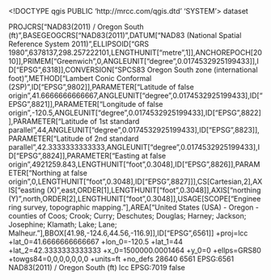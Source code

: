 <!DOCTYPE qgis PUBLIC 'http://mrcc.com/qgis.dtd' 'SYSTEM'>
<qgis version="3.40.5-Bratislava">
  <identifier></identifier>
  <parentidentifier></parentidentifier>
  <language></language>
  <type>dataset</type>
  <title></title>
  <abstract></abstract>
  <contact>
    <name></name>
    <organization></organization>
    <position></position>
    <voice></voice>
    <fax></fax>
    <email></email>
    <role></role>
  </contact>
  <links/>
  <dates/>
  <fees></fees>
  <encoding></encoding>
  <crs>
    <spatialrefsys nativeFormat="Wkt">
      <wkt>PROJCRS["NAD83(2011) / Oregon South (ft)",BASEGEOGCRS["NAD83(2011)",DATUM["NAD83 (National Spatial Reference System 2011)",ELLIPSOID["GRS 1980",6378137,298.257222101,LENGTHUNIT["metre",1]],ANCHOREPOCH[2010]],PRIMEM["Greenwich",0,ANGLEUNIT["degree",0.0174532925199433]],ID["EPSG",6318]],CONVERSION["SPCS83 Oregon South zone (international foot)",METHOD["Lambert Conic Conformal (2SP)",ID["EPSG",9802]],PARAMETER["Latitude of false origin",41.6666666666667,ANGLEUNIT["degree",0.0174532925199433],ID["EPSG",8821]],PARAMETER["Longitude of false origin",-120.5,ANGLEUNIT["degree",0.0174532925199433],ID["EPSG",8822]],PARAMETER["Latitude of 1st standard parallel",44,ANGLEUNIT["degree",0.0174532925199433],ID["EPSG",8823]],PARAMETER["Latitude of 2nd standard parallel",42.3333333333333,ANGLEUNIT["degree",0.0174532925199433],ID["EPSG",8824]],PARAMETER["Easting at false origin",4921259.843,LENGTHUNIT["foot",0.3048],ID["EPSG",8826]],PARAMETER["Northing at false origin",0,LENGTHUNIT["foot",0.3048],ID["EPSG",8827]]],CS[Cartesian,2],AXIS["easting (X)",east,ORDER[1],LENGTHUNIT["foot",0.3048]],AXIS["northing (Y)",north,ORDER[2],LENGTHUNIT["foot",0.3048]],USAGE[SCOPE["Engineering survey, topographic mapping."],AREA["United States (USA) - Oregon - counties of Coos; Crook; Curry; Deschutes; Douglas; Harney; Jackson; Josephine; Klamath; Lake; Lane; Malheur."],BBOX[41.98,-124.6,44.56,-116.9]],ID["EPSG",6561]]</wkt>
      <proj4>+proj=lcc +lat_0=41.6666666666667 +lon_0=-120.5 +lat_1=44 +lat_2=42.3333333333333 +x_0=1500000.0001464 +y_0=0 +ellps=GRS80 +towgs84=0,0,0,0,0,0,0 +units=ft +no_defs</proj4>
      <srsid>28640</srsid>
      <srid>6561</srid>
      <authid>EPSG:6561</authid>
      <description>NAD83(2011) / Oregon South (ft)</description>
      <projectionacronym>lcc</projectionacronym>
      <ellipsoidacronym>EPSG:7019</ellipsoidacronym>
      <geographicflag>false</geographicflag>
    </spatialrefsys>
  </crs>
  <extent>
    <spatial maxx="-179769313486231570814527423731704356798070567525844996598917476803157260780028538760589558632766878171540458953514382464234321326889464182768467546703537516986049910576551282076245490090389328944075868508455133942304583236903222948165808559332123348274797826204144723168738177180919299881250404026184124858368" minz="0" maxz="0" minx="179769313486231570814527423731704356798070567525844996598917476803157260780028538760589558632766878171540458953514382464234321326889464182768467546703537516986049910576551282076245490090389328944075868508455133942304583236903222948165808559332123348274797826204144723168738177180919299881250404026184124858368" dimensions="2" miny="179769313486231570814527423731704356798070567525844996598917476803157260780028538760589558632766878171540458953514382464234321326889464182768467546703537516986049910576551282076245490090389328944075868508455133942304583236903222948165808559332123348274797826204144723168738177180919299881250404026184124858368" maxy="-179769313486231570814527423731704356798070567525844996598917476803157260780028538760589558632766878171540458953514382464234321326889464182768467546703537516986049910576551282076245490090389328944075868508455133942304583236903222948165808559332123348274797826204144723168738177180919299881250404026184124858368" crs="EPSG:6561"/>
    <temporal>
      <period>
        <start></start>
        <end></end>
      </period>
    </temporal>
  </extent>
</qgis>

